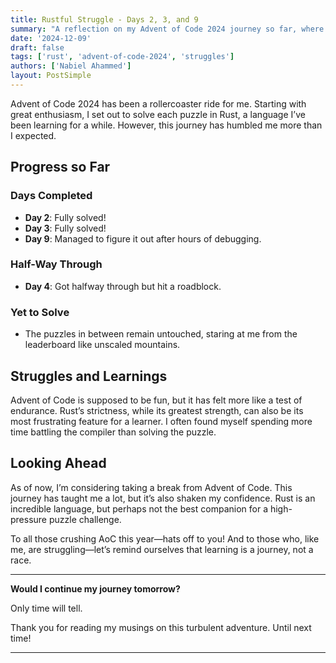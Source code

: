 ```yaml
---
title: Rustful Struggle - Days 2, 3, and 9
summary: "A reflection on my Advent of Code 2024 journey so far, where Rust met its match."
date: '2024-12-09'
draft: false
tags: ['rust', 'advent-of-code-2024', 'struggles']
authors: ['Nabiel Ahammed']
layout: PostSimple
---
```


Advent of Code 2024 has been a rollercoaster ride for me. Starting with great enthusiasm, I set out to solve each puzzle in Rust, a language I’ve been learning for a while. However, this journey has humbled me more than I expected.

## Progress so Far

### Days Completed
- **Day 2**: Fully solved!
- **Day 3**: Fully solved!
- **Day 9**: Managed to figure it out after hours of debugging.

### Half-Way Through
- **Day 4**: Got halfway through but hit a roadblock.

### Yet to Solve
- The puzzles in between remain untouched, staring at me from the leaderboard like unscaled mountains.



## Struggles and Learnings

Advent of Code is supposed to be fun, but it has felt more like a test of endurance. Rust’s strictness, while its greatest strength, can also be its most frustrating feature for a learner. I often found myself spending more time battling the compiler than solving the puzzle.


## Looking Ahead

As of now, I’m considering taking a break from Advent of Code. This journey has taught me a lot, but it’s also shaken my confidence. Rust is an incredible language, but perhaps not the best companion for a high-pressure puzzle challenge.

To all those crushing AoC this year—hats off to you! And to those who, like me, are struggling—let’s remind ourselves that learning is a journey, not a race.

---

**Would I continue my journey tomorrow?**

Only time will tell.

Thank you for reading my musings on this turbulent adventure. Until next time!

---